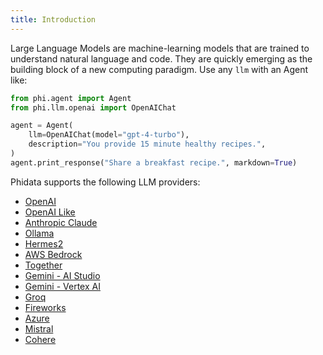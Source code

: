 ```yaml
---
title: Introduction
---
```


Large Language Models are machine-learning models that are trained to understand natural language and code. They are quickly emerging as the building block of a new computing paradigm. Use any `llm` with an Agent like:

```python
from phi.agent import Agent
from phi.llm.openai import OpenAIChat

agent = Agent(
    llm=OpenAIChat(model="gpt-4-turbo"),
    description="You provide 15 minute healthy recipes.",
)
agent.print_response("Share a breakfast recipe.", markdown=True)
```

Phidata supports the following LLM providers:

- [OpenAI](/llms/openai)
- [OpenAI Like](/llms/openai-like)
- [Anthropic Claude](/llms/claude)
- [Ollama](/llms/ollama)
- [Hermes2](/llms/ollama)
- [AWS Bedrock](/llms/aws-claude)
- [Together](/llms/together)
- [Gemini - AI Studio](/llms/google_ai_studio)
- [Gemini - Vertex AI](/llms/google_vertex_ai)
- [Groq](/llms/groq)
- [Fireworks](/llms/fireworks)
- [Azure](/llms/azure)
- [Mistral](/llms/mistral)
- [Cohere](/llms/cohere)
